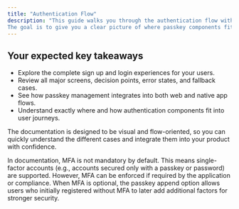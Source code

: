 ```yaml
---
title: "Authentication Flow"
description: "This guide walks you through the authentication flow with passkeys, from first-time sign-ups to ongoing logins, fallback scenarios, and passkey management. 
The goal is to give you a clear picture of where passkey components fit into your system and how the user journey unfolds across both web applications and native apps."
---
```


## Your expected key takeaways

-   Explore the complete sign up and login experiences for your users.
-   Review all major screens, decision points, error states, and fallback cases.
-   See how passkey management integrates into both web and native app flows.
-   Understand exactly where and how authentication components fit into user journeys.

The documentation is designed to be visual and flow-oriented, so you can quickly understand the different cases and integrate them into your product with confidence.

<Note>
    In documentation, MFA is not mandatory by default. This means single-factor
    accounts (e.g., accounts secured only with a passkey or password) are
    supported. However, MFA can be enforced if required by the application or
    compliance. When MFA is optional, the passkey append option allows users who
    initially registered without MFA to later add additional factors for
    stronger security.
</Note>


<CognitoDemo />
